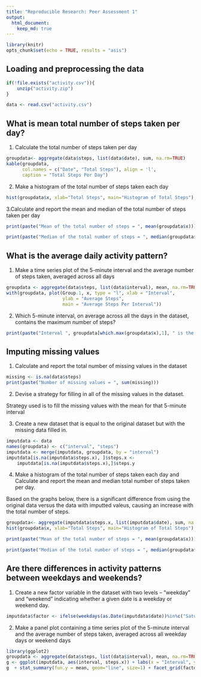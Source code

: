```yaml
---
title: "Reproducible Research: Peer Assessment 1"
output: 
  html_document:
    keep_md: true
---
```


```r

library(knitr)
opts_chunk$set(echo = TRUE, results = "asis")

```

## Loading and preprocessing the data

```r

if(!file.exists("activity.csv")){
    unzip("activity.zip")
}

data <- read.csv("activity.csv")

```

## What is mean total number of steps taken per day?

1. Calculate the total number of steps taken per day

```r

groupdata<- aggregate(data$steps, list(data$date), sum, na.rm=TRUE)
kable(groupdata, 
      col.names = c("Date", "Total Steps"), align = 'l', 
      caption = "Total Steps Per Day")

```

2. Make a histogram of the total number of steps taken each day

```r

hist(groupdata$x, xlab="Total Steps", main="Histogram of Total Steps")

```

3.Calculate and report the mean and median of the total number of steps taken per day

```r

print(paste("Mean of the total number of steps = ", mean(groupdata$x)))

print(paste("Median of the total number of steps = ", median(groupdata$x)))

```

## What is the average daily activity pattern?

1. Make a time series plot of the 5-minute interval and the average number of steps taken, averaged across all days

```r

groupdata <- aggregate(data$steps, list(data$interval), mean, na.rm=TRUE)
with(groupdata, plot(Group.1, x, type = "l", xlab = "Interval", 
                     ylab = "Average Steps", 
                     main = "Average Steps Per Interval"))

```

2. Which 5-minute interval, on average across all the days in the dataset, contains the maximum number of steps?

```r

print(paste("Interval ", groupdata[which.max(groupdata$x),1], " is the maximum interval with average steps of ", groupdata[which.max(groupdata$x),2]))

```

## Imputing missing values

1. Calculate and report the total number of missing values in the dataset

```r

missing <- is.na(data$steps)
print(paste("Number of missing values = ", sum(missing)))

```

2. Devise a strategy for filling in all of the missing values in the dataset.

Strategy used is to fill the missing values with the mean for that 5-minute interval

3. Create a new dataset that is equal to the original dataset but with the missing data filled in.

```r

imputdata <- data
names(groupdata) <- c("interval", "steps")
imputdata <- merge(imputdata, groupdata, by = "interval")
imputdata[is.na(imputdata$steps.x), ]$steps.x <- 
    imputdata[is.na(imputdata$steps.x),]$steps.y

```

4. Make a histogram of the total number of steps taken each day and Calculate and report the mean and median total number of steps taken per day.

Based on the graphs below, there is a significant difference from using the original data versus the data with imputted valeus, causing an increase with the total number of steps.

```r

groupdata<- aggregate(imputdata$steps.x, list(imputdata$date), sum, na.rm=TRUE)
hist(groupdata$x, xlab="Total Steps", main="Histogram of Total Steps")

print(paste("Mean of the total number of steps = ", mean(groupdata$x)))

print(paste("Median of the total number of steps = ", median(groupdata$x)))

```

## Are there differences in activity patterns between weekdays and weekends?

1. Create a new factor variable in the dataset with two levels -- "weekday" and "weekend" indicating whether a given date is a weekday or weekend day.

```r

imputdata$factor <- ifelse(weekdays(as.Date(imputdata$date))%in%c("Saturday", "Sunday"), "Weekend", "Weekday")

```

2. Make a panel plot containing a time series plot of the 5-minute interval and the average number of steps taken, averaged across all weekday days or weekend days

```r

library(ggplot2)
groupdata <- aggregate(data$steps, list(data$interval), mean, na.rm=TRUE)
g <- ggplot(imputdata, aes(interval, steps.x)) + labs(x = "Interval", y = "Average Imputted Steps", title = "Average Imputted Steps Per Interval")
g  + stat_summary(fun.y = mean, geom="line", size=1) + facet_grid(factor~.) 
    

```